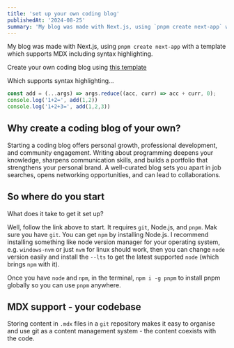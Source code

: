 ```yaml
---
title: 'set up your own coding blog'
publishedAt: '2024-08-25'
summary: 'My blog was made with Next.js, using `pnpm create next-app` with a template which supports MDX including syntax highlighting.'
---
```

My blog was made with Next.js, using `pnpm create next-app` with a template which supports MDX including syntax highlighting.


Create your own coding blog using [this template](https://vercel.com/templates/next.js/portfolio-starter-kit)

Which supports syntax highlighting...

```ts
const add = (...args) => args.reduce((acc, curr) => acc + curr, 0);
console.log('1+2=', add(1,2))
console.log('1+2+3=', add(1,2,3))
```
## Why create a coding blog of your own?

Starting a coding blog offers personal growth, professional development, and community engagement. Writing about programming deepens your knowledge, sharpens communication skills, and builds a portfolio that strengthens your personal brand. A well-curated blog sets you apart in job searches, opens networking opportunities, and can lead to collaborations.

## So where do you start

What does it take to get it set up?

Well, follow the link above to start. It requires `git`, Node.js, and `pnpm`. Mak sure you have `git`. You can get `npm` by installing Node.js. I recommend installing something like node version manager for your operating system, e.g. `windows-nvm` or just `nvm` for linux should work, then you can change `node` version easily and install the `--lts` to get the latest supported `node` (which brings `npm` with it).

Once you have `node` and `npm`, in the terminal, `npm i -g pnpm` to install pnpm globally so you can use `pnpm` anywhere.

## MDX support - your codebase

Storing content in `.mdx` files in a `git` repository makes it easy to organise and use git as a content management system - the content coexists with the code.
